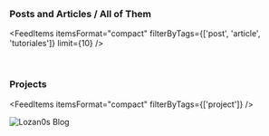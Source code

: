 <AuthorBanner />
<p>&nbsp;</p>

<h3>
  Posts and Articles / <Link to='posts-and-articles'>All of Them</Link>
</h3>


<FeedItems 
  itemsFormat="compact" 
  filterByTags={['post', 'article', 'tutoriales']} 
  limit={10} 
/>

<p>&nbsp;</p>

### Projects

<FeedItems itemsFormat="compact" filterByTags={['project']} />

<img src="hacktheplanet.png" alt="Lozan0s Blog" title="Lozan0s Blog" />

<p>&nbsp;</p>